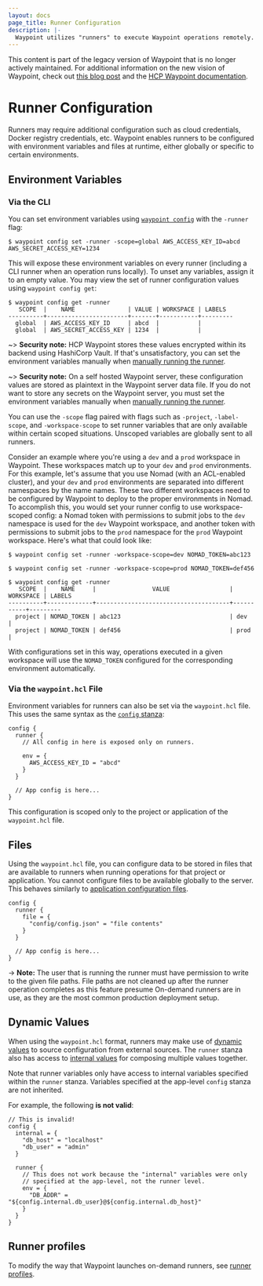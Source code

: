 ```yaml
---
layout: docs
page_title: Runner Configuration
description: |-
  Waypoint utilizes "runners" to execute Waypoint operations remotely. Runners can be configured to have environment variables and files exposed during certain project operations.
---
```


<Warning>

This content is part of the legacy version of Waypoint that is no longer actively maintained. For additional information on the new vision of Waypoint, check out [this blog post](https://www.hashicorp.com/blog/a-new-vision-for-hcp-waypoint) and the [HCP Waypoint documentation](/hcp/docs/waypoint).

</Warning>

# Runner Configuration

Runners may require additional configuration such as cloud credentials,
Docker registry credentials, etc. Waypoint enables runners to be configured
with environment variables and files at runtime, either globally or specific
to certain environments.

## Environment Variables

### Via the CLI

You can set environment variables using [`waypoint config`](/waypoint/commands/config-set)
with the `-runner` flag:

```shell-session
$ waypoint config set -runner -scope=global AWS_ACCESS_KEY_ID=abcd AWS_SECRET_ACCESS_KEY=1234
```

This will expose these environment variables on every runner (including
a CLI runner when an operation runs locally). To unset any variables, assign it to
an empty value. You may view the set of runner configuration values using
`waypoint config get`:

```shell-session
$ waypoint config get -runner
   SCOPE  |    NAME               | VALUE | WORKSPACE | LABELS
----------+-----------------------+-------+-----------+---------
  global  | AWS_ACCESS_KEY_ID     | abcd  |           |
  global  | AWS_SECRET_ACCESS_KEY | 1234  |           |
```

~> **Security note:** HCP Waypoint stores these values encrypted within its backend
using HashiCorp Vault. If that's unsatisfactory, you can set the environment variables
manually when [manually running the runner](/waypoint/docs/runner/run-manual).

~> **Security note:** On a self hosted Waypoint server, these configuration values are
stored as plaintext in the Waypoint server data file. If you do not want to store any
secrets on the Waypoint server, you must set the environment variables manually when
[manually running the runner](/waypoint/docs/runner/run-manual).

You can use the `-scope` flag paired with flags such as `-project`,
`-label-scope`, and `-workspace-scope` to set runner variables that are only
available within certain scoped situations. Unscoped variables are globally sent to
all runners.

Consider an example where you're using a `dev` and a `prod` workspace in Waypoint.
These workspaces match up to your `dev` and `prod` environments.
For this example, let's assume that you use Nomad (with an ACL-enabled cluster), and
your `dev` and `prod` environments are separated into different namespaces by the name names. These two different workspaces need to be configured by Waypoint to deploy
to the proper environments in Nomad.
To accomplish this, you would set your runner config to use workspace-scoped
config: a Nomad token with permissions to submit jobs to the `dev` namespace
is used for the `dev` Waypoint workspace, and another token with permissions to
submit jobs to the `prod` namespace for the `prod` Waypoint workspace. Here's what
that could look like:

```shell-session
$ waypoint config set -runner -workspace-scope=dev NOMAD_TOKEN=abc123

$ waypoint config set -runner -workspace-scope=prod NOMAD_TOKEN=def456

$ waypoint config get -runner
   SCOPE  |    NAME     |                VALUE                 | WORKSPACE | LABELS
----------+-------------+--------------------------------------+-----------+---------
  project | NOMAD_TOKEN | abc123                               | dev       |
  project | NOMAD_TOKEN | def456                               | prod      |

```

With configurations set in this way, operations executed in a given workspace will
use the `NOMAD_TOKEN` configured for the corresponding environment automatically.

### Via the `waypoint.hcl` File

Environment variables for runners can also be set via the `waypoint.hcl`
file. This uses the same syntax as the [`config` stanza](/waypoint/docs/waypoint-hcl/config):

```hcl
config {
  runner {
    // All config in here is exposed only on runners.

    env = {
      AWS_ACCESS_KEY_ID = "abcd"
    }
  }

  // App config is here...
}
```

This configuration is scoped only to the project or application of
the `waypoint.hcl` file.

## Files

Using the `waypoint.hcl` file, you can configure data to be stored in files
that are available to runners when running operations for that project or application.
You cannot configure files to be available globally to the server. This behaves similarly to
[application configuration files](/waypoint/docs/app-config/files).

```hcl
config {
  runner {
    file = {
      "config/config.json" = "file contents"
    }
  }

  // App config is here...
}
```

-> **Note:** The user that is running the runner must have permission to
write to the given file paths. File paths are not cleaned up after the
runner operation completes as this feature presume On-demand runners are in use, as
they are the most common production deployment setup.

## Dynamic Values

When using the `waypoint.hcl` format, runners may make use of
[dynamic values](/waypoint/docs/app-config/dynamic) to source configuration
from external sources. The `runner` stanza also has access to
[internal values](/waypoint/docs/app-config/internal) for composing multiple
values together.

Note that runner variables only have access to internal variables
specified within the `runner` stanza. Variables specified at the app-level
`config` stanza are not inherited.

For example, the following **is not valid**:

```hcl
// This is invalid!
config {
  internal = {
    "db_host" = "localhost"
    "db_user" = "admin"
  }

  runner {
    // This does not work because the "internal" variables were only
    // specified at the app-level, not the runner level.
    env = {
      "DB_ADDR" = "${config.internal.db_user}@${config.internal.db_host}"
    }
  }
}
```

## Runner profiles

To modify the way that Waypoint launches on-demand runners, see [runner profiles](/waypoint/docs/runner/profiles).
